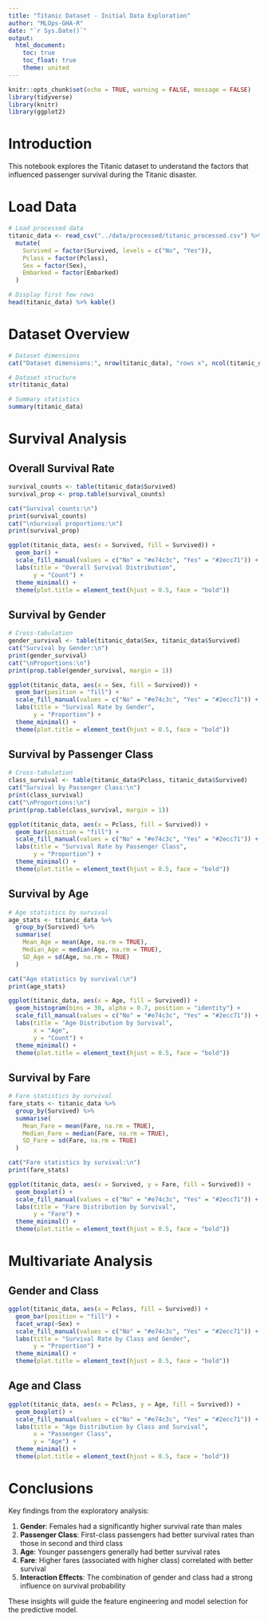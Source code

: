 ```yaml
---
title: "Titanic Dataset - Initial Data Exploration"
author: "MLOps-GHA-R"
date: "`r Sys.Date()`"
output: 
  html_document:
    toc: true
    toc_float: true
    theme: united
---
```


```r
knitr::opts_chunk$set(echo = TRUE, warning = FALSE, message = FALSE)
library(tidyverse)
library(knitr)
library(ggplot2)
```

# Introduction

This notebook explores the Titanic dataset to understand the factors that influenced passenger survival during the Titanic disaster.

# Load Data

```r
# Load processed data
titanic_data <- read_csv("../data/processed/titanic_processed.csv") %>%
  mutate(
    Survived = factor(Survived, levels = c("No", "Yes")),
    Pclass = factor(Pclass),
    Sex = factor(Sex),
    Embarked = factor(Embarked)
  )

# Display first few rows
head(titanic_data) %>% kable()
```

# Dataset Overview

```r
# Dataset dimensions
cat("Dataset dimensions:", nrow(titanic_data), "rows x", ncol(titanic_data), "columns\n\n")

# Dataset structure
str(titanic_data)

# Summary statistics
summary(titanic_data)
```

# Survival Analysis

## Overall Survival Rate

```r
survival_counts <- table(titanic_data$Survived)
survival_prop <- prop.table(survival_counts)

cat("Survival counts:\n")
print(survival_counts)
cat("\nSurvival proportions:\n")
print(survival_prop)

ggplot(titanic_data, aes(x = Survived, fill = Survived)) +
  geom_bar() +
  scale_fill_manual(values = c("No" = "#e74c3c", "Yes" = "#2ecc71")) +
  labs(title = "Overall Survival Distribution",
       y = "Count") +
  theme_minimal() +
  theme(plot.title = element_text(hjust = 0.5, face = "bold"))
```

## Survival by Gender

```r
# Cross-tabulation
gender_survival <- table(titanic_data$Sex, titanic_data$Survived)
cat("Survival by Gender:\n")
print(gender_survival)
cat("\nProportions:\n")
print(prop.table(gender_survival, margin = 1))

ggplot(titanic_data, aes(x = Sex, fill = Survived)) +
  geom_bar(position = "fill") +
  scale_fill_manual(values = c("No" = "#e74c3c", "Yes" = "#2ecc71")) +
  labs(title = "Survival Rate by Gender",
       y = "Proportion") +
  theme_minimal() +
  theme(plot.title = element_text(hjust = 0.5, face = "bold"))
```

## Survival by Passenger Class

```r
# Cross-tabulation
class_survival <- table(titanic_data$Pclass, titanic_data$Survived)
cat("Survival by Passenger Class:\n")
print(class_survival)
cat("\nProportions:\n")
print(prop.table(class_survival, margin = 1))

ggplot(titanic_data, aes(x = Pclass, fill = Survived)) +
  geom_bar(position = "fill") +
  scale_fill_manual(values = c("No" = "#e74c3c", "Yes" = "#2ecc71")) +
  labs(title = "Survival Rate by Passenger Class",
       y = "Proportion") +
  theme_minimal() +
  theme(plot.title = element_text(hjust = 0.5, face = "bold"))
```

## Survival by Age

```r
# Age statistics by survival
age_stats <- titanic_data %>%
  group_by(Survived) %>%
  summarise(
    Mean_Age = mean(Age, na.rm = TRUE),
    Median_Age = median(Age, na.rm = TRUE),
    SD_Age = sd(Age, na.rm = TRUE)
  )

cat("Age statistics by survival:\n")
print(age_stats)

ggplot(titanic_data, aes(x = Age, fill = Survived)) +
  geom_histogram(bins = 30, alpha = 0.7, position = "identity") +
  scale_fill_manual(values = c("No" = "#e74c3c", "Yes" = "#2ecc71")) +
  labs(title = "Age Distribution by Survival",
       x = "Age",
       y = "Count") +
  theme_minimal() +
  theme(plot.title = element_text(hjust = 0.5, face = "bold"))
```

## Survival by Fare

```r
# Fare statistics by survival
fare_stats <- titanic_data %>%
  group_by(Survived) %>%
  summarise(
    Mean_Fare = mean(Fare, na.rm = TRUE),
    Median_Fare = median(Fare, na.rm = TRUE),
    SD_Fare = sd(Fare, na.rm = TRUE)
  )

cat("Fare statistics by survival:\n")
print(fare_stats)

ggplot(titanic_data, aes(x = Survived, y = Fare, fill = Survived)) +
  geom_boxplot() +
  scale_fill_manual(values = c("No" = "#e74c3c", "Yes" = "#2ecc71")) +
  labs(title = "Fare Distribution by Survival",
       y = "Fare") +
  theme_minimal() +
  theme(plot.title = element_text(hjust = 0.5, face = "bold"))
```

# Multivariate Analysis

## Gender and Class

```r
ggplot(titanic_data, aes(x = Pclass, fill = Survived)) +
  geom_bar(position = "fill") +
  facet_wrap(~Sex) +
  scale_fill_manual(values = c("No" = "#e74c3c", "Yes" = "#2ecc71")) +
  labs(title = "Survival Rate by Class and Gender",
       y = "Proportion") +
  theme_minimal() +
  theme(plot.title = element_text(hjust = 0.5, face = "bold"))
```

## Age and Class

```r
ggplot(titanic_data, aes(x = Pclass, y = Age, fill = Survived)) +
  geom_boxplot() +
  scale_fill_manual(values = c("No" = "#e74c3c", "Yes" = "#2ecc71")) +
  labs(title = "Age Distribution by Class and Survival",
       x = "Passenger Class",
       y = "Age") +
  theme_minimal() +
  theme(plot.title = element_text(hjust = 0.5, face = "bold"))
```

# Conclusions

Key findings from the exploratory analysis:

1. **Gender**: Females had a significantly higher survival rate than males
2. **Passenger Class**: First-class passengers had better survival rates than those in second and third class
3. **Age**: Younger passengers generally had better survival rates
4. **Fare**: Higher fares (associated with higher class) correlated with better survival
5. **Interaction Effects**: The combination of gender and class had a strong influence on survival probability

These insights will guide the feature engineering and model selection for the predictive model.
